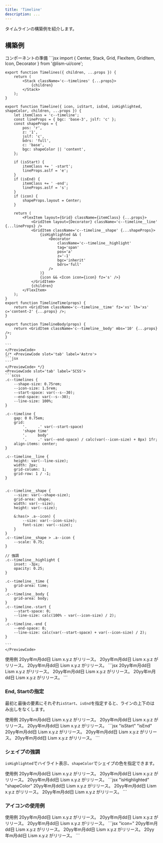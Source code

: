 ```yaml
---
title: 'Timeline'
description: ...
---
```



タイムラインの構築例を紹介します。

## 構築例

<PreviewTitle>コンポーネントの準備</PreviewTitle>
<Preview>
	<PreviewCode slot='tab' label='React'>
	```jsx
	import { Center, Stack, Grid, FlexItem, GridItem, Icon, Decorator } from '@lism-ui/core';

	export function Timelines({ children, ...props }) {
		return (
			<Stack className='c--timelines' {...props}>
				{children}
			</Stack>
		);
	}

	export function Timeline({ icon, isStart, isEnd, isHighlighted, shapeColor, children, ...props }) {
		let itemClass = 'c--timeline';
		const lineProps = { bgc: 'base-3', jslf: 'c' };
		const shapeProps = {
			pos: 'r',
			z: '1',
			jslf: 'c',
			bdrs: 'full',
			c: 'base',
			bgc: shapeColor || 'content',
		};

		if (isStart) {
			itemClass += ' -start';
			lineProps.aslf = 'e';
		}
		if (isEnd) {
			itemClass += ' -end';
			lineProps.aslf = 's';
		}
		if (icon) {
			shapeProps.layout = Center;
		}

		return (
			<FlexItem layout={Grid} className={itemClass} {...props}>
				<GridItem layout={Decorator} className='c--timeline__line' {...lineProps} />
				<GridItem className='c--timeline__shape' {...shapeProps}>
					{isHighlighted && (
						<Decorator
							className='c--timeline__highlight'
							tag='span'
							pos='a'
							z='-1'
							bgc='inherit'
							bdrs='full'
						/>
					)}
					{icon && <Icon icon={icon} fz='s' />}
				</GridItem>
				{children}
			</FlexItem>
		);
	}
	export function TimelineTime(props) {
		return <GridItem className='c--timeline__time' fz='xs' lh='xs' c='content-2' {...props} />;
	}

	export function TimelineBody(props) {
		return <GridItem className='c--timeline__body' mbs='10' {...props} />;
	}

	```
	</PreviewCode>
	{/* <PreviewCode slot='tab' label='Astro'>
	```jsx
	```
	</PreviewCode> */}
	<PreviewCode slot='tab' label='SCSS'>
	```scss
	.c--timelines {
		--shape-size: 0.75rem;
		--icon-size: 1.5rem;
		--start-space: var(--s--30);
		--end-space: var(--s--30);
		--line-size: 100%;
	}

	.c--timeline {
		gap: 0 0.75em;
		grid:
			'.     .' var(--start-space)
			'shape time'
			'.     body'
			'.     .' var(--end-space) / calc(var(--icon-size) + 8px) 1fr;
		align-items: center;
	}

	.c--timeline__line {
		height: var(--line-size);
		width: 2px;
		grid-column: 1;
		grid-row: 1 / -1;
	}

	
	.c--timeline__shape {
		--size: var(--shape-size);
		grid-area: shape;
		width: var(--size);
		height: var(--size);

		&:has(> .a--icon) {
			--size: var(--icon-size);
			font-size: var(--size);
		}
	}
	.c--timeline__shape > .a--icon {
		--scale: 0.75;
	}

	// 強調
	.c--timeline__highlight {
		inset: -3px;
		opacity: 0.25;
	}

	.c--timeline__time {
		grid-area: time;
	}
	.c--timeline__body {
		grid-area: body;
	}
	.c--timeline.-start {
		--start-space: 0;
		--line-size: calc(100% - var(--icon-size) / 2);
	}
	.c--timeline.-end {
		--end-space: 0;
		--line-size: calc(var(--start-space) + var(--icon-size) / 2);
	}

	```
	</PreviewCode>
</Preview>


<Preview>
	<PreviewTitle>使用例</PreviewTitle>
	<PreviewArea resize p={30}>
		<Timelines>
			<Timeline>
				<TimelineTime>20yy年m月dd日</TimelineTime>
				<TimelineBody>
					<Text>Lism x.y.z がリリース。</Text>
					<DammyText lang='ja'/>
				</TimelineBody>
			</Timeline>
			<Timeline>
				<TimelineTime>20yy年m月dd日</TimelineTime>
				<TimelineBody>
					<Text>Lism x.y.z がリリース。</Text>
					<DammyText lang='ja'/>
				</TimelineBody>
			</Timeline>
			<Timeline>
				<TimelineTime>20yy年m月dd日</TimelineTime>
				<TimelineBody>
					<Text>Lism x.y.z がリリース。</Text>
					<DammyText lang='ja'/>
				</TimelineBody>
			</Timeline>
		</Timelines>
	</PreviewArea>
	<PreviewCode>
```jsx
<Timelines>
	<Timeline>
		<TimelineTime>20yy年m月dd日</TimelineTime>
		<TimelineBody>
			<Text>Lism x.y.z がリリース。</Text>
			<DammyText lang='ja'/>
		</TimelineBody>
	</Timeline>
	<Timeline>
		<TimelineTime>20yy年m月dd日</TimelineTime>
		<TimelineBody>
			<Text>Lism x.y.z がリリース。</Text>
			<DammyText lang='ja'/>
		</TimelineBody>
	</Timeline>
	<Timeline>
		<TimelineTime>20yy年m月dd日</TimelineTime>
		<TimelineBody>
			<Text>Lism x.y.z がリリース。</Text>
			<DammyText lang='ja'/>
		</TimelineBody>
	</Timeline>
</Timelines>
```
	</PreviewCode>
</Preview>


### End, Startの指定

最初と最後の要素にそれぞれ`isStart`、`isEnd`を指定すると、ラインの上下のはみ出しをなくします。


<Preview>
	<PreviewTitle>使用例</PreviewTitle>
	<PreviewArea resize p={30}>
		<Timelines>
			<Timeline isStart>
				<TimelineTime>20yy年m月dd日</TimelineTime>
				<TimelineBody>
					<Text>Lism x.y.z がリリース。</Text>
					<DammyText lang='ja'/>
				</TimelineBody>
			</Timeline>
			<Timeline>
				<TimelineTime>20yy年m月dd日</TimelineTime>
				<TimelineBody>
					<Text>Lism x.y.z がリリース。</Text>
					<DammyText lang='ja'/>
				</TimelineBody>
			</Timeline>
			<Timeline isEnd>
				<TimelineTime>20yy年m月dd日</TimelineTime>
				<TimelineBody>
					<Text>Lism x.y.z がリリース。</Text>
					<DammyText lang='ja'/>
				</TimelineBody>
			</Timeline>
		</Timelines>
	</PreviewArea>
	<PreviewCode>
```jsx "isStart" "isEnd"
<Timelines>
	<Timeline isStart>
		<TimelineTime>20yy年m月dd日</TimelineTime>
		<TimelineBody>
			<Text>Lism x.y.z がリリース。</Text>
			<DammyText lang='ja'/>
		</TimelineBody>
	</Timeline>
	<Timeline>
		<TimelineTime>20yy年m月dd日</TimelineTime>
		<TimelineBody>
			<Text>Lism x.y.z がリリース。</Text>
			<DammyText lang='ja'/>
		</TimelineBody>
	</Timeline>
	<Timeline isEnd>
		<TimelineTime>20yy年m月dd日</TimelineTime>
		<TimelineBody>
			<Text>Lism x.y.z がリリース。</Text>
			<DammyText lang='ja'/>
		</TimelineBody>
	</Timeline>
</Timelines>
```
	</PreviewCode>
</Preview>


### シェイプの強調

`isHighlighted`でハイライト表示、`shapeColor`でシェイプの色を指定できます。

<Preview>
	<PreviewTitle>使用例</PreviewTitle>
	<PreviewArea resize p={30}>
		<Timelines>
			<Timeline>
				<TimelineTime>20yy年m月dd日</TimelineTime>
				<TimelineBody>
					<Text>Lism x.y.z がリリース。</Text>
					<DammyText lang='ja'/>
				</TimelineBody>
			</Timeline>
			<Timeline isHighlighted shapeColor='red'>
				<TimelineTime>20yy年m月dd日</TimelineTime>
				<TimelineBody>
					<Text>Lism x.y.z がリリース。</Text>
					<DammyText lang='ja'/>
				</TimelineBody>
			</Timeline>
			<Timeline>
				<TimelineTime>20yy年m月dd日</TimelineTime>
				<TimelineBody>
					<Text>Lism x.y.z がリリース。</Text>
					<DammyText lang='ja'/>
				</TimelineBody>
			</Timeline>
		</Timelines>
	</PreviewArea>
	<PreviewCode>
```jsx "isHighlighted" "shapeColor"
<Timelines>
	<Timeline>
		<TimelineTime>20yy年m月dd日</TimelineTime>
		<TimelineBody>
			<Text>Lism x.y.z がリリース。</Text>
			<DammyText lang='ja'/>
		</TimelineBody>
	</Timeline>
	<Timeline isHighlighted shapeColor='red'>
		<TimelineTime>20yy年m月dd日</TimelineTime>
		<TimelineBody>
			<Text>Lism x.y.z がリリース。</Text>
			<DammyText lang='ja'/>
		</TimelineBody>
	</Timeline>
	<Timeline>
		<TimelineTime>20yy年m月dd日</TimelineTime>
		<TimelineBody>
			<Text>Lism x.y.z がリリース。</Text>
			<DammyText lang='ja'/>
		</TimelineBody>
	</Timeline>
</Timelines>
```
	</PreviewCode>
</Preview>



### アイコンの使用例

<Preview>
	<PreviewTitle>使用例</PreviewTitle>
	<PreviewArea resize p={30}>
		<Timelines>
			<Timeline>
				<TimelineTime>20yy年m月dd日</TimelineTime>
				<TimelineBody>
					<Text>Lism x.y.z がリリース。</Text>
					<DammyText lang='ja'/>
				</TimelineBody>
			</Timeline>
			<Timeline>
				<TimelineTime>20yy年m月dd日</TimelineTime>
				<TimelineBody>
					<Text>Lism x.y.z がリリース。</Text>
					<DammyText lang='ja'/>
				</TimelineBody>
			</Timeline>
			<Timeline icon='lism:check' isHighlighted shapeColor='red'>
				<TimelineTime>20yy年m月dd日</TimelineTime>
				<TimelineBody>
					<Text>Lism x.y.z がリリース。</Text>
					<DammyText lang='ja'/>
				</TimelineBody>
			</Timeline>
		</Timelines>
	</PreviewArea>
	<PreviewCode>
	```jsx "icon="
		<Timelines>
			<Timeline>
				<TimelineTime>20yy年m月dd日</TimelineTime>
				<TimelineBody>
					<Text>Lism x.y.z がリリース。</Text>
					<DammyText lang='ja'/>
				</TimelineBody>
			</Timeline>
			<Timeline>
				<TimelineTime>20yy年m月dd日</TimelineTime>
				<TimelineBody>
					<Text>Lism x.y.z がリリース。</Text>
					<DammyText lang='ja'/>
				</TimelineBody>
			</Timeline>
			<Timeline icon='lism:check' isHighlighted shapeColor='red'>
				<TimelineTime>20yy年m月dd日</TimelineTime>
				<TimelineBody>
					<Text>Lism x.y.z がリリース。</Text>
					<DammyText lang='ja'/>
				</TimelineBody>
			</Timeline>
		</Timelines>
	```
	</PreviewCode>
</Preview>
